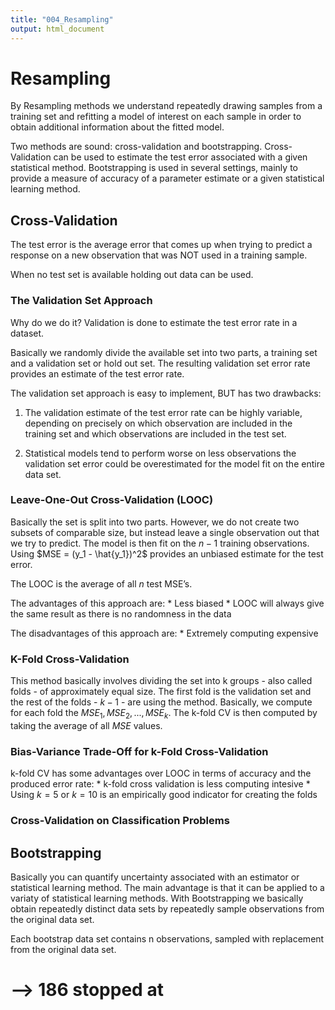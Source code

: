 ```yaml
---
title: "004_Resampling"
output: html_document
---
```


# Resampling

By Resampling methods we understand repeatedly drawing samples from a training set and refitting a model of interest on each sample in order to obtain additional information about the fitted model. 

Two methods are sound: cross-validation and bootstrapping. Cross-Validation can be used to estimate the test error associated with a given statistical method. Bootstrapping is used in several settings, mainly to provide a measure of accuracy of a parameter estimate or a given statistical learning method.

## Cross-Validation

The test error is the average error that comes up when trying to predict a response on a new observation that was NOT used in a training sample.

When no test set is available holding out data can be used.

### The Validation Set Approach
Why do we do it?
Validation is done to estimate the test error rate in a dataset.

Basically we randomly divide the available set into two parts, a training set and a validation set or hold out set. The resulting validation set error rate provides an estimate of the test error rate.

The validation set approach is easy to implement, BUT has two drawbacks:

1. The validation estimate of the test error rate can be highly variable, depending on precisely on which observation are included in the training set and which observations are included in the test set.

2. Statistical models tend to perform worse on less observations the validation set error could be overestimated for the model fit on the entire data set.

### Leave-One-Out Cross-Validation (LOOC)
Basically the set is split into two parts. However, we do not create two subsets of comparable size, but instead leave a single observation out that we try to predict. The model is then fit on the $n-1$ training observations. Using $MSE = (y_1 - \hat{y_1})^2$ provides an unbiased estimate for the test error.

The LOOC is the average of all $n$ test MSE's.

The advantages of this approach are:
* Less biased
* LOOC will always give the same result as there is no randomness in the data

The disadvantages of this approach are:
* Extremely computing expensive

### K-Fold Cross-Validation
This method basically involves dividing the set into k groups - also called folds - of approximately equal size. The first fold is the validation set and the rest of the folds  - $k-1$ - are using the method. Basically, we compute for each fold the $MSE_1, MSE_2,..., MSE_k$. The k-fold CV is then computed by taking the average of all $MSE$ values. 

### Bias-Variance Trade-Off for k-Fold Cross-Validation
k-fold CV has some advantages over LOOC in terms of accuracy and the produced error rate: * k-fold cross validation is less computing intesive
* Using $k=5$ or $k=10$ is an empirically good indicator for creating the folds

### Cross-Validation on Classification Problems


## Bootstrapping
Basically you can quantify uncertainty associated with an estimator or statistical learning method. The main advantage is that it can be applied to a variaty of statistical learning methods. With Bootstrapping we basically obtain repeatedly distinct data sets by repeatedly sample observations from the original data set.

Each bootstrap data set contains n observations, sampled with replacement from the original data set. 


# ---> 186 stopped at
